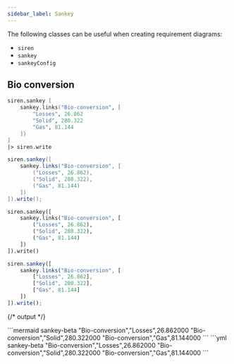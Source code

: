 ```yaml
---
sidebar_label: Sankey
---
```


The following classes can be useful when creating requirement diagrams:

- `siren`
- `sankey`
- `sankeyConfig`

## Bio conversion


<Tabs groupId="preferred-lang" queryString>
<TabItem value="fsharp" label="F#">

```fsharp
siren.sankey [
    sankey.links("Bio-conversion", [
        "Losses", 26.862
        "Solid", 280.322
        "Gas", 81.144
    ])
]
|> siren.write
```

</TabItem>
<TabItem value="csharp" label="C#">

```csharp
siren.sankey([
    sankey.links("Bio-conversion", [
        ("Losses", 26.862),
        ("Solid", 280.322),
        ("Gas", 81.144)
    ])
]).write();
```

</TabItem>
<TabItem value="py" label="Python">

```py
siren.sankey([
    sankey.links("Bio-conversion", [
        ("Losses", 26.862),
        ("Solid", 280.322),
        ("Gas", 81.144)
    ])
]).write()
```

</TabItem>
<TabItem value="js" label="JavaScript">

```js
siren.sankey([
    sankey.links("Bio-conversion", [
        ["Losses", 26.862],
        ["Solid", 280.322],
        ["Gas", 81.144]
    ])
]).write();
```

</TabItem>
</Tabs>

{/* output */}

<Tabs>
<TabItem value="graph" label="Graph">
```mermaid
sankey-beta
"Bio-conversion","Losses",26.862000
"Bio-conversion","Solid",280.322000
"Bio-conversion","Gas",81.144000
```
</TabItem>
<TabItem value="output" label="Output">
```yml
sankey-beta
"Bio-conversion","Losses",26.862000
"Bio-conversion","Solid",280.322000
"Bio-conversion","Gas",81.144000
```
</TabItem>
</Tabs>
